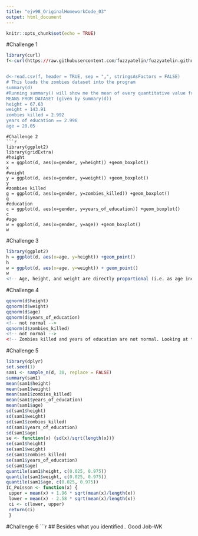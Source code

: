```yaml
---
title: "ejv98_OriginalHomeworkCode_03"
output: html_document
---
```


```r
knitr::opts_chunk$set(echo = TRUE)
```

#Challenge 1

```r
library(curl)
f<-curl(https://raw.githubusercontent.com/fuzzyatelin/fuzzyatelin.github.io/master/AN588_Fall21/zombies.csv")


d<-read.csv(f, header = TRUE, sep = ",", stringsAsFactors = FALSE)
# This loads the zombies dataset into the program
summary(d)
#Running summary() will show me the mean of every quantitative value from the population
MEANS FROM DATASET (given by summary(d))
height = 67.63
weight = 143.91
zombies killed = 2.992
years of education == 2.996
age = 20.05
```
```
#Challenge 2
```r
library(ggplot2)
library(gridExtra)
#height
x = ggplot(d, aes(x=gender, y=height)) +geom_boxplot()
x
#weight
y = ggplot(d, aes(x=gender, y=weight)) +geom_boxplot()
y
#zombies killed
g = ggplot(d, aes(x=gender, y=zombies_killed)) +geom_boxplot()
g
#education
c = ggplot(d, aes(x=gender, y=years_of_education)) +geom_boxplot()
c
#age
w = ggplot(d, aes(x=gender, y=age)) +geom_boxplot()
w
```
#Challenge 3
```r
library(ggplot2)
h = ggplot(d, aes(x=age, y=height)) +geom_point()
h
w = ggplot(d, aes(x=age, y=weight)) + geom_point()
w
<!-- Age, height, and weight are directly proportional (i.e. as age increases, so does height and weight) -->
```
#Challenge 4
```r
qqnorm(d$height)
qqnorm(d$weight)
qqnorm(d$age)
qqnorm(d$years_of_education)
<!-- not normal -->
qqnorm(d$zombies_killed)
<!-- not normal -->
<!-- Zombies killed and years of education are not normal. Looking at the qq plot, the loops do not make a linear line.  -->
```
#Challenge 5
```r
library(dplyr)
set.seed(1)
sam1 <- sample_n(d, 30, replace = FALSE)
summary(sam1) 
mean(sam1$height) 
mean(sam1$weight)
mean(sam1$zombies_killed)
mean(sam1$years_of_education)
mean(sam1$age)
sd(sam1$height)
sd(sam1$weight)
sd(sam1$zombies_killed)
sd(sam1$years_of_education)
sd(sam1$age)
se <- function(x) {sd(x)/sqrt(length(x))}
se(sam1$height)
se(sam1$weight)
se(sam1$zombies_killed)
se(sam1$years_of_education)
se(sam1$age)
quantile(sam1$height, c(0.025, 0.975))
quantile(sam1$weight, c(0.025, 0.975))
quantile(sam1$age, c(0.025, 0.975))
IC_Poisson <- function(x) {
 upper = mean(x) + 1.96 * sqrt(mean(x)/length(x))
 lower = mean(x) - 2.58 * sqrt(mean(x)/length(x))
 ci <- c(lower, upper)
 return(ci)
 }
```
#Challenge 6
```r


## Besides what you identified.. Good Job-WK